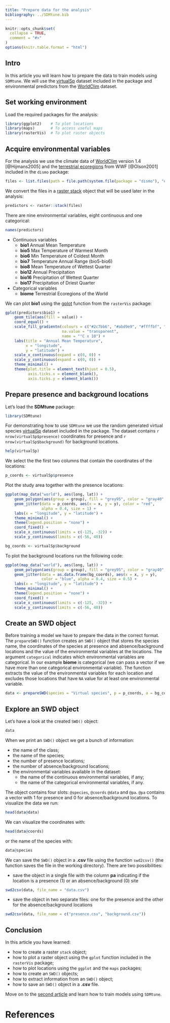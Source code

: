 ```yaml
---
title: "Prepare data for the analysis"
bibliography: ../SDMtune.bib
---
```


```r
knitr::opts_chunk$set(
  collapse = TRUE,
  comment = "#>"
)
options(knitr.table.format = "html")
```

## Intro

In this article you will learn how to prepare the data to train models using `SDMtune`. We will use the [virtualSp](../../reference/virtualSp.html) dataset included in the package and environmental predictors from the  [WorldClim](http://www.worldclim.org/) dataset.

## Set working environment

Load the required packages for the analysis:

```r
library(ggplot2)    # To plot locations
library(maps)       # To access useful maps
library(rasterVis)  # To plot raster objects
```

## Acquire environmental variables

For the analysis we use the climate data of [WorldClim](http://www.worldclim.org/) version 1.4 [@Hijmans2005] and the [terrestrial ecoregions](https://www.worldwildlife.org/publications/terrestrial-ecoregions-of-the-world)  from WWF [@Olson2001] included in the `dismo` package:

```r
files <- list.files(path = file.path(system.file(package = "dismo"), "ex"), pattern = "grd", full.names = TRUE)
```

We convert the files in a [raster stack](https://www.rdocumentation.org/packages/raster/versions/2.8-19/topics/stack) object that will be used later in the analysis:
```r
predictors <- raster::stack(files)
```

There are nine environmental variables, eight continuous and one categorical:
```r
names(predictors)
```

* Continuous variables
    + **bio1** Annual Mean Temperature
    + **bio5** Max Temperature of Warmest Month
    + **bio6** Min Temperature of Coldest Month
    + **bio7** Temperature Annual Range (bio5-bio6)
    + **bio8** Mean Temperature of Wettest Quarter
    + **bio12** Annual Precipitation
    + **bio16** Precipitation of Wettest Quarter
    + **bio17** Precipitation of Driest Quarter
* Categorical variables
    + **biome** Terrestrial Ecoregions of the World

We can plot **bio1** using the [gplot](https://www.rdocumentation.org/packages/rasterVis/versions/0.43/topics/gplot-methods) function from the `rasterVis` package:

```r
gplot(predictors$bio1) +
    geom_tile(aes(fill = value)) +
    coord_equal() +
    scale_fill_gradientn(colours = c("#2c7bb6", "#abd9e9", "#ffffbf", "#fdae61", "#d7191c"),
                         na.value = "transparent",
                         name = "°C x 10") +
    labs(title = "Annual Mean Temperature",
         x = "longitude",
         y = "latitude") +
    scale_x_continuous(expand = c(0, 0)) +
    scale_y_continuous(expand = c(0, 0)) +
    theme_minimal() +
    theme(plot.title = element_text(hjust = 0.5),
          axis.ticks.x = element_blank(),
          axis.ticks.y = element_blank())
```

## Prepare presence and background locations

Let's load the **SDMtune** package:

```r
library(SDMtune)
```

For demonstrating how to use `SDMtune` we use the random generated virtual species [virtualSp](../../reference/virtualSp.html) dataset included in the package. The dataset contains `r nrow(virtualSp$presence)` coordinates for presence and `r nrow(virtualSp$background)` for background locations.
```r
help(virtualSp)
```

We select the the first two columns that contain the coordinates of the locations:
```r
p_coords <- virtualSp$presence
```

Plot the study area together with the presence locations:
```r
ggplot(map_data("world"), aes(long, lat)) +
    geom_polygon(aes(group = group), fill = "grey95", color = "gray40", size = 0.2) +
    geom_jitter(data = p_coords, aes(x = x, y = y), color = "red",
                alpha = 0.4, size = 1) +
    labs(x = "longitude", y = "latitude") +
    theme_minimal() +
    theme(legend.position = "none") +
    coord_fixed() +
    scale_x_continuous(limits = c(-125, -32)) +
    scale_y_continuous(limits = c(-56, 40))
```
```r
bg_coords <- virtualSp$background
```

To plot the background locations run the following code:

```r
ggplot(map_data("world"), aes(long, lat)) +
    geom_polygon(aes(group = group), fill = "grey95", color = "gray40", size = 0.2) +
    geom_jitter(data = as.data.frame(bg_coords), aes(x = x, y = y),
                color = "blue", alpha = 0.4, size = 0.5) +
    labs(x = "longitude", y = "latitude") +
    theme_minimal() +
    theme(legend.position = "none") +
    coord_fixed() +
    scale_x_continuous(limits = c(-125, -32)) +
    scale_y_continuous(limits = c(-56, 40))
```

## Create an SWD object

Before training a model we have to prepare the data in the correct format. The `prepareSWD()` function creates an `SWD()` object that stores the species name, the coordinates of the species at presence and absence/background locations and the value of the environmental variables at the locations. The argument `categorical` indicates which environmental variables are categorical. In our example **biome** is categorical (we can pass a vector if we have more than one categorical environmental variable). The function extracts the value of the environmental variables for each location and excludes those locations that have `NA` value for at least one environmental variable.

```r
data <- prepareSWD(species = "Virtual species", p = p_coords, a = bg_coords, env = predictors, categorical = "biome")

```

## Explore an SWD object

Let's have a look at the created `SWD()` object:

```r
data
```

When we print an `SWD()` object we get a bunch of information:

* the name of the class;
* the name of the species;
* the number of presence locations;
* the number of absence/background locations;
* the environmental variables available in the dataset:
    + the name of the continuous environmental variables, if any;
    + the name of the categorical environmental variables, if any.

The object contains four slots: `@species`, `@coords` `@data` and `@pa`. `@pa` contains a vector with 1 for presence and 0 for absence/background locations. To visualize the data we run:

```r
head(data@data)
```

We can visualize the coordinates with:

```r
head(data@coords)
```

or the name of the species with:
```r
data@species
```

We can save the `SWD()` object in a **.csv** file using the function `swd2csv()` (the function saves the file in the working directory). There are two possibilities:

* save the object in a single file with the column **pa** indicating if the location is a presence (1) or an absence/background (0) site
```r
swd2csv(data, file_name = "data.csv")
```

* save the object in two separate files: one for the presence and the other for the absence/background locations
```r
swd2csv(data, file_name = c("presence.csv", "background.csv"))
```

## Conclusion

In this article you have learned:

* how to create a raster `stack` object;
* how to plot a raster object using the `gplot` function included in the `rasterVis` package;
* how to plot locations using the `ggplot` and the `maps` packages;
* how to create an `SWD()` objects;
* how to extract information from an `SWD()` object;
* how to save an `SWD()` object in a **.csv** file.

Move on to the [second article](./train-model.html) and learn how to train models using `SDMtune`.

# References
